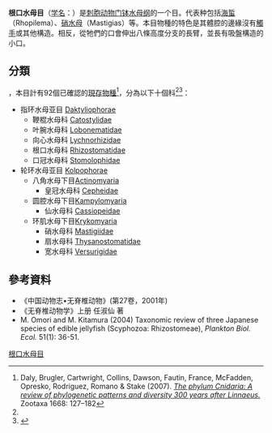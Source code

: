 {{Automatic Taxobox
| image = Stomolophus meleagris.jpg
| image_caption=''Stomolophus meleagris''
| image2 = White spotted jellyfish.jpg
| image2_caption = [[珍珠水母|珍珠水母]]
| taxon =Rhizostomeae
| subdivision_ranks = [[科_(生物)|科]]
}}

'''根口水母目'''（[[学名|学名]]：{{lang|la|Rhizostomeae}}）是[[刺胞动物门|刺胞动物门]][[钵水母纲|钵水母纲]]的一个目。代表种包括[[海蜇|海蜇]]（Rhopilema）、[[硝水母|硝水母]]（Mastigias）等。本目物種的特色是其體腔的邊緣沒有[[觸手|觸手]]或其他構造。相反，從牠們的口會伸出八條高度分支的長臂，並長有吸盤構造的小口。

==分類==
{{As of|2007}}，本目計有92個已確認的[[現存物種|現存物種]]<ref name=Daly>Daly, Brugler, Cartwright, Collins, Dawson, Fautin, France, McFadden, Opresko, Rodriguez, Romano & Stake (2007). ''[http://www.mapress.com/zootaxa/2007f/zt01668p182.pdf The phylum Cnidaria: A review of phylogenetic patterns and diversity 300 years after Linnaeus.] {{Wayback|url=http://www.mapress.com/zootaxa/2007f/zt01668p182.pdf |date=20141226052912 }}'' Zootaxa 1668: 127–182</ref>，分為以下十個科<ref name=Daly/><ref name=WoRMS>{{WoRMS |id=135224 |title=Rhizostomeae |accessdate=4 August 2012}}</ref>：

* 指环水母亚目 [[Daktyliophorae|Daktyliophorae]]
** 鞭棍水母科 [[Catostylidae|Catostylidae]]
** 叶腕水母科 [[Lobonematidae|Lobonematidae]]
** 向心水母科 [[Lychnorhizidae|Lychnorhizidae]]
** 根口水母科 [[Rhizostomatidae|Rhizostomatidae]]
** 口冠水母科 [[Stomolophidae|Stomolophidae]]
* 轮环水母亚目 [[Kolpophorae|Kolpophorae]]
**八角水母下目[[Actinomyaria|Actinomyaria]]
*** 皇冠水母科 [[Cepheidae|Cepheidae]]
**圆腔水母下目[[Kampylomyaria|Kampylomyaria]]
*** 仙水母科 [[Cassiopeidae|Cassiopeidae]]
**环肌水母下目[[Krykomyaria|Krykomyaria]]
*** 硝水母科 [[Mastigiidae|Mastigiidae]]
*** 扇水母科 [[Thysanostomatidae|Thysanostomatidae]]
*** 宽水母科 [[Versurigidae|Versurigidae]]

==參考資料==
* 《中国动物志•无脊椎动物》(第27卷，2001年)
* 《无脊椎动物学》上册  任淑仙 著
* M. Omori and M. Kitamura (2004) Taxonomic review of three Japanese species of edible jellyfish (Scyphozoa: Rhizostomeae), ''Plankton Biol. Ecol.'' 51(1): 36-51.	
<!--  "Specimens of three edible jellyfish from Japan, i.e. "Bizen kurage", "Hizen kurage", and "Echizen kurage", are re-examined and re-described so that their nomenclature is stabilized. The "Bizen kurage" is Rhopilema esculentum Kishinouye 1891, and the "Hizen kurage" is Rhopilema hispidum (Vanhoffen 1888). The "Echizen kurage" is a distinct species of the genus Nemopilema. We propose to revive the original name Nemopilema nomurai Kishinouye 1922 from the more commonly used Stomolophus nomurai. The taxonomic position of N. nomurai within the Scapulatae is discussed." See [http://maillists.uci.edu/mailman/public/cnidaria/2005-February/000915.html] and [http://www.jfish.net/bbs/bbs110.cgi].
-->
{{reflist}}
{{Taxonbar|from=Q838519}}

[[Category:根口水母目|]]
